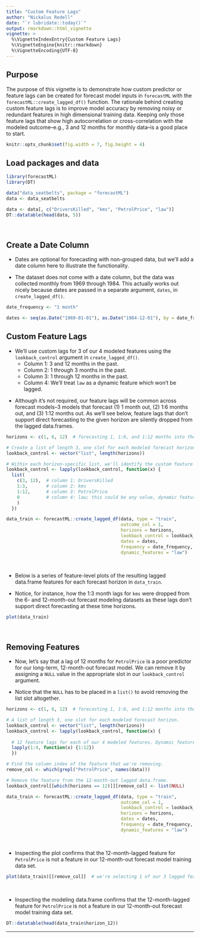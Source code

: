 ---
title: "Custom Feature Lags"
author: "Nickalus Redell"
date: "`r lubridate::today()`"
output: rmarkdown::html_vignette
vignette: >
  %\VignetteIndexEntry{Custom Feature Lags}
  %\VignetteEngine{knitr::rmarkdown}
  %\VignetteEncoding{UTF-8}
---

## Purpose

The purpose of this vignette is to demonstrate how custom predictor or feature 
lags can be created for forecast model inputs in `forecastML` with the `forecastML::create_lagged_df()` 
function. The rationale behind creating custom feature 
lags is to improve model accuracy by removing noisy or redundant features in high dimensional training data. 
Keeping only those feature lags that show high autocorrelation or cross-correlation with the modeled 
outcome--e.g., 3 and 12 months for monthly data--is a good place to start.

```{r, include = FALSE}
knitr::opts_chunk$set(fig.width = 7, fig.height = 4)
```


## Load packages and data

```{r, warning = FALSE, message = FALSE}
library(forecastML)
library(DT)

data("data_seatbelts", package = "forecastML")
data <- data_seatbelts

data <- data[, c("DriversKilled", "kms", "PetrolPrice", "law")]
DT::datatable(head(data, 5))
```

<br>

## Create a Date Column

* Dates are optional for forecasting with non-grouped data, but we'll add a date column here to 
illustrate the functionality.

* The dataset does not come with a date column, but the data was collected monthly from 1969 
through 1984. This actually works out nicely because dates are passed in a separate argument, 
`dates`, in `create_lagged_df()`.

```{r}
date_frequency <- "1 month"

dates <- seq(as.Date("1969-01-01"), as.Date("1984-12-01"), by = date_frequency)
```


## Custom Feature Lags

* We'll use custom lags for 3 of our 4 modeled features using the `lookback_control` argument 
in `create_lagged_df()`.
    + Column 1: 3 and 12 months in the past.
    + Column 2: 1 through 3 months in the past.
    + Column 3: 1 through 12 months in the past.
    + Column 4: We'll treat `law` as a dynamic feature which won't be lagged.
<p>
* Although it's not required, our feature lags will be common across forecast 
models--3 models that forecast (1) 1 month out, (2) 1:6 months out, and (3) 1:12 months out. 
As we'll see below, feature lags that don't support direct forecasting to the given horizon are 
silently dropped from the lagged data.frames.

```{r}
horizons <- c(1, 6, 12)  # forecasting 1, 1:6, and 1:12 months into the future.

# Create a list of length 3, one slot for each modeled forecast horizon.
lookback_control <- vector("list", length(horizons))

# Within each horizon-specific list, we'll identify the custom feature lags.
lookback_control <- lapply(lookback_control, function(x) {
  list(
    c(3, 12),  # column 1: DriversKilled
    1:3,       # column 2: kms
    1:12,      # column 3: PetrolPrice
    0          # column 4: law; this could be any value, dynamic features are set to '0' internally.
    )
  })

data_train <- forecastML::create_lagged_df(data, type = "train",
                                           outcome_col = 1,
                                           horizons = horizons, 
                                           lookback_control = lookback_control,
                                           dates = dates,
                                           frequency = date_frequency,
                                           dynamic_features = "law")
```

<br>

* Below is a series of feature-level plots of the resulting lagged data.frame features 
for each forecast horizon in `data_train`.

* Notice, for instance, how the 1:3 month lags for `kms` were dropped from the 6- and 12-month-out forecast 
modeling datasets as these lags don't support direct forecasting at these time horizons.

```{r, results = 'hide'}
plot(data_train)
```

<br>

## Removing Features

* Now, let's say that a lag of 12 months for `PetrolPrice` is a poor predictor for our long-term, 
12-month-out forecast model. We can remove it by assigning a `NULL` value in the appropriate 
slot in our `lookback_control` argument.

* Notice that the `NULL` has to be placed in a `list()` to avoid removing the list slot altogether.

```{r}
horizons <- c(1, 6, 12)  # forecasting 1, 1:6, and 1:12 months into the future.

# A list of length 3, one slot for each modeled forecast horizon.
lookback_control <- vector("list", length(horizons))
lookback_control <- lapply(lookback_control, function(x) {
  
  # 12 feature lags for each of our 4 modeled features. Dynamic features will be coerced to "0" internally.
  lapply(1:4, function(x) {1:12})
  })

# Find the column index of the feature that we're removing.
remove_col <- which(grepl("PetrolPrice", names(data)))

# Remove the feature from the 12-month-out lagged data.frame.
lookback_control[[which(horizons == 12)]][remove_col] <- list(NULL)

data_train <- forecastML::create_lagged_df(data, type = "train",
                                           outcome_col = 1, 
                                           lookback_control = lookback_control,
                                           horizons = horizons,
                                           dates = dates,
                                           frequency = date_frequency,
                                           dynamic_features = "law")
```

<br>

* Inspecting the plot confirms that the 12-month-lagged feature for 
`PetrolPrice` is not a feature in our 12-month-out forecast model training data set.

```{r, results = 'hide'}
plot(data_train)[[remove_col]]  # we're selecting 1 of our 3 lagged feature-level plots.
```

<br>

* Inspecting the modeling data.frame confirms that the 12-month-lagged feature for 
`PetrolPrice` is not a feature in our 12-month-out forecast model training data set.

```{r}
DT::datatable(head(data_train$horizon_12))
```

***

